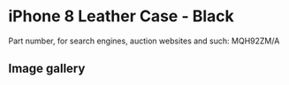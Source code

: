 
# iPhone 8 Leather Case - Black

Part number, for search engines, auction websites and such: MQH92ZM/A

## Image gallery

<div style={{ width: "768px" }}>
  <GalleryComponent
    images={[
      {
        original: "/everysource/MQH92.webp",
        thumbnail: "/everypreview/MQH92.webp",
      },
      {
        original: "/everysource/MQH92_AV1_GOLD.webp",
        thumbnail: "/everypreview/MQH92_AV1_GOLD.webp",
      },
      {
        original: "/everysource/MQH92_AV1_SILVER.webp",
        thumbnail: "/everypreview/MQH92_AV1_SILVER.webp",
      },
      {
        original: "/everysource/MQH92_AV1_SPACE_GRAY.webp",
        thumbnail: "/everypreview/MQH92_AV1_SPACE_GRAY.webp",
      },
      {
        original: "/everysource/MQH92_AV2.webp",
        thumbnail: "/everypreview/MQH92_AV2.webp",
      }
    ]}
  />
</div>
